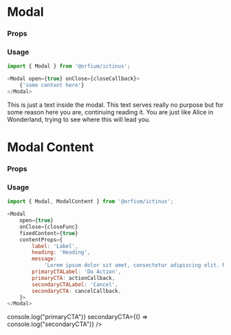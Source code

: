 
<Meta title="Design System/Modal" component={Modal} />

# Modal

### Props

<Props of={Modal} />

### Usage

```js
import { Modal } from '@orfium/ictinus';

<Modal open={true} onClose={closeCallback}>
    {'some content here'}
</Modal>
```


<Preview>
  <Story name="Modal" parameters={{ decorators: [withKnobs] }}>
    <Stack>
      <PresentComponent name="" width={768}>
        <ModalShowcase>
            <div style={{padding: "16px"}}>
            This is just a text inside the modal. This text serves really no purpose but for some reason here you are, continuing reading it. You are just like Alice in Wonderland, trying to see where this will lead you.
            </div>
        </ModalShowcase>
      </PresentComponent>
    </Stack>
  </Story>
</Preview>




# Modal Content

### Props

<Props of={ModalContent} />

### Usage

```js
import { Modal, ModalContent } from '@orfium/ictinus';

<Modal
    open={true}
    onClose={closeFunc}
    fixedContent={true}
    contentProps={
        label: 'Label',
        heading: 'Heading',
        message:
            'Lorem ipsum dolor sit amet, consectetur adipiscing elit. Maecenas tristique eros at fringilla fringilla. Donec volutpat lobortis euismod',
        primaryCTALabel: 'Do Action',
        primaryCTA: actionCallback,
        secondaryCTALabel: 'Cancel',
        secondaryCTA: cancelCallback,
    }>
</Modal>
```

<Preview>
  <Story name="Modal Content" parameters={{ decorators: [withKnobs] }}>
    <Stack>
      <PresentComponent name="" width={768}>
        <ModalShowcase>
            <ModalContent
                label={text('label', 'Label')}
                heading={text('heading', 'Heading')}
                message={text('message', 'Lorem ipsum dolor sit amet, consectetur adipiscing elit. Maecenas tristique eros at fringilla fringilla. Donec volutpat lobortis euismod')}
                primaryCTALabel={text('primaryCTALabel', 'primaryCTALabel')}
                secondaryCTALabel={text('secondaryCTALabel', 'secondaryCTALabel')}
                primaryCTA={() => console.log("primaryCTA")}
                secondaryCTA={() => console.log("secondaryCTA")}
            />
        </ModalShowcase>
      </PresentComponent>
    </Stack>
  </Story>
</Preview>
